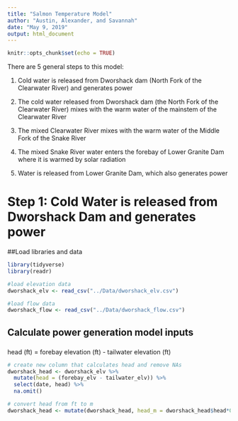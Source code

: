 ```yaml
---
title: "Salmon Temperature Model"
author: "Austin, Alexander, and Savannah"
date: "May 9, 2019"
output: html_document
---
```


```r
knitr::opts_chunk$set(echo = TRUE)
```



There are 5 general steps to this model:

1. Cold water is released from Dworshack dam (North Fork of the Clearwater River) and generates power

2. The cold water released from Dworshack dam (the North Fork of the Clearwater River) mixes with the warm water of the mainstem of the Clearwater River

3. The mixed Clearwater River mixes with the warm water of the Middle Fork of the Snake River

4. The mixed Snake River water enters the forebay of Lower Granite Dam where it is warmed by solar radiation

5. Water is released from Lower Granite Dam, which also generates power



# Step 1: Cold Water is released from Dworshack Dam and generates power

##Load libraries and data
```r

library(tidyverse)
library(readr)

```

```r

#load elevation data
dworshack_elv <- read_csv("../Data/dworshack_elv.csv") 

#load flow data
dworshack_flow <- read_csv("../Data/dworshack_flow.csv")

```


## Calculate power generation model inputs

### 
head (ft) = forebay elevation (ft) - tailwater elevation (ft)


```r

# create new column that calculates head and remove NAs
dworshack_head <- dworshack_elv %>% 
  mutate(head = (forebay_elv - tailwater_elv)) %>% 
  select(date, head) %>% 
  na.omit() 

# convert head from ft to m
dworshack_head <- mutate(dworshack_head, head_m = dworshack_head$head*0.305)


```






 